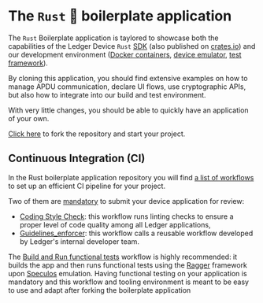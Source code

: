 
# The `Rust` 🦀 boilerplate application

The `Rust` Boilerplate application is taylored to showcase both the capabilities of the Ledger Device `Rust` [SDK](https://github.com/LedgerHQ/ledger-device-rust-sdk/tree/master) 
(also published on [crates.io](https://crates.io/crates/ledger_device_sdk)) and our development environment ([Docker containers](https://github.com/LedgerHQ/ledger-app-builder), 
[device emulator](https://github.com/LedgerHQ/speculos), [test framework](https://github.com/LedgerHQ/ragger)).

By cloning this application, you should find extensive examples on how to manage APDU communication, declare UI flows,
use cryptographic APIs, but also how to integrate into our build and test environment.

With very little changes, you should be able to quickly have an application of your own.

[Click here](https://github.com/LedgerHQ/app-boilerplate-rust) to fork the repository and start your project.

## Continuous Integration (CI)

In the Rust boilerplate application repository you will find [a list of workflows](https://github.com/LedgerHQ/app-boilerplate-rust/tree/main/.github/workflows) 
to set up an efficient CI pipeline for your project.

Two of them are <u>mandatory</u> to submit your device application for review:
- [Coding Style Check](https://github.com/LedgerHQ/app-boilerplate-rust/blob/main/.github/workflows/coding_style_checks.yml): 
this workflow runs linting checks to ensure a proper level of code quality among all Ledger applications,
- [Guidelines_enforcer](https://github.com/LedgerHQ/app-boilerplate/blob/master/.github/workflows/guidelines_enforcer.yml):
  this workflow calls a reusable workflow developed by Ledger's internal developer team.

The [Build and Run functional tests](https://github.com/LedgerHQ/app-boilerplate-rust/blob/main/.github/workflows/build_and_functional_tests.yml) workflow 
is highly recommended: it builds the app and then runs functional tests using the [Ragger](https://github.com/LedgerHQ/ragger) framework upon [Speculos](https://github.com/LedgerHQ/speculos) 
emulation. 
<Callout type="warning">
Having functional testing on your application is mandatory and this workflow and tooling environment is meant to be easy to use and
 adapt after forking the boilerplate application
</Callout>
